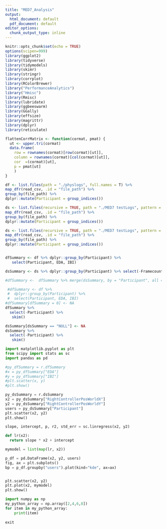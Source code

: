---
title: "MED7_Analysis"
output: 
  html_document: default
  pdf_document: default
editor_options:
  chunk_output_type: inline
---

```{r setup, include=FALSE}
knitr::opts_chunk$set(echo = TRUE)
options(scipen=999)
library(ggplot2)
library(tidyverse)
library(tidymodels)
library(skimr)
library(stringr)
library(corrplot)
library(RColorBrewer)
library("PerformanceAnalytics")
library("Hmisc")
library(Rmisc)
library(lubridate)
library(ggbeeswarm)
library(GGally)
library(effsize)
library(magrittr)
library(dplyr)
library(reticulate)

flattenCorrMatrix <- function(cormat, pmat) {
  ut <- upper.tri(cormat)
  data.frame(
    row = rownames(cormat)[row(cormat)[ut]],
    column = rownames(cormat)[col(cormat)[ut]],
    cor  =(cormat)[ut],
    p = pmat[ut]
    )
}
```

```{r logData, echo=FALSE,message=F, warning=F,results='hide'}
df <- list.files(path = "./physlogs", full.names = T) %>%
map_dfr(read_csv, .id = "file_path") %>%
group_by(file_path) %>%
dplyr::mutate(Participant = group_indices())

ds <- list.files(recursive = TRUE, path = "./MED7 testLogs", pattern = "Sample.csv",full.names = T) %>%
map_dfr(read_csv, .id = "file_path") %>%
group_by(file_path) %>%
dplyr::mutate(Participant = group_indices())

ds <- list.files(recursive = TRUE, path = "./MED7 testLogs", pattern = "Event.csv",full.names = T) %>%
map_dfr(read_csv, .id = "file_path") %>%
group_by(file_path) %>%
dplyr::mutate(Participant = group_indices())


dfSummary <- df %>% dplyr::group_by(Participant) %>%
   select(Participant, EDA, IBI) 

dsSummary <- ds %>% dplyr::group_by(Participant) %>% select(-Framecount, -SessionID, -Email, -ParticipantId, -TestId, -PlayedPattern)

#dfSummary <-  dfSummary %>% merge(dsSummary, by = "Participant", all = T)


```

```{r Overview}
 #dfSummary <- df %>%
 #  dplyr::group_by(Participant) %>%
 #  select(Participant, EDA, IBI)
#dfSummary[dfSummary = 0] <- NA
dfSummary %>%
  select(-Participant) %>%
   skim()

dsSummary[dsSummary == "NULL"] <- NA
dsSummary %>%
  select(-Participant) %>%
   skim()

```


```{python}
import matplotlib.pyplot as plt
from scipy import stats as sc
import pandas as pd

#py_dfSummary = r.dfSummary
#x = py_dfSummary["EDA"]
#y = py_dfSummary["IBI"]
#plt.scatter(x, y)
#plt.show()

py_dsSummary = r.dsSummary
x2 = py_dsSummary["RightControllerPosWorldX"]
y2 = py_dsSummary["RightControllerPosWorldY"]
users = py_dsSummary["Participant"]
plt.scatter(x2, y2)
plt.show()

slope, intercept, p, r2, std_err = sc.linregress(x2, y2)

def lr(x2):
  return slope * x2 + intercept

mymodel = list(map(lr, x2))

p_df = pd.DataFrame(x2, y2, users)
fig, ax = plt.subplots()
bp = p_df.groupby("users").plot(kind="kde", ax=ax)


plt.scatter(x2, y2)
plt.plot(x2, mymodel)
plt.show()

```

```{python}
import numpy as np
my_python_array = np.array([2,4,6,8])
for item in my_python_array:
    print(item)
    
exit
```

